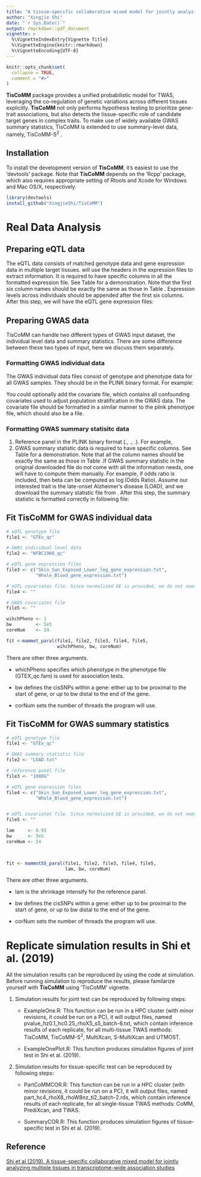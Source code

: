 ```yaml
---
title: "A tissue-specific collaborative mixed model for jointly analyzing multiple tissues in transcriptome-wide association studies"
author: "Xingjie Shi"
date: "`r Sys.Date()`"
output: rmarkdown::pdf_document
vignette: >
  %\VignetteIndexEntry{Vignette Title}
  %\VignetteEngine{knitr::rmarkdown}
  %\VignetteEncoding{UTF-8}
---
```


```r
knitr::opts_chunk$set(
  collapse = TRUE,
  comment = "#>"
)
```

**TisCoMM** package provides a unified probabilistic model for TWAS, leveraging the co-regulation of genetic variations across different tissues explicitly. **TisCoMM** not only performs hypothesis testing to prioritize gene-trait associations,
 but also detects the tissue-specific role of candidate target genes in complex traits. To make use of widely available GWAS summary statistics, TisCoMM is extended to use summary-level data, namely, TisCoMM-S$^2$ . 

## Installation
To install the development version of **TisCoMM**, it's easiest to use the 'devtools' package. Note that **TisCoMM** depends on the 'Rcpp' package, which also requires appropriate setting of Rtools and Xcode for Windows and Mac OS/X, respectively.

```r
library(devtools)
install_github("XingjieShi/TisCoMM")
```

# Real Data Analysis
## Preparing eQTL data
The eQTL data consists of matched genotype data and gene expression data in multiple target tissues. 
\begin{enumerate}
    \item Genotype data of the eQTL samples in the PLINK binary format (.\textbf{bed}), and must be accompanied by .\textbf{bim} and .\textbf{fam} files with the same prefix. For example:
    \begin{itemize}
        \item GTEx.bed,
        \item GTEx.bim,
        \item GTEx.fam.
    \end{itemize}
  
    
    \item Expression data for all target tissues. Please note that gene expression in each tissue should be normaized to remove all confounding effects. Each tissue file should be a \textbf{tab-delimited} text file and include following information for each gene:
    \begin{itemize}
        \item Start location
        \item End location
        \item Gene type
        \item Hugo name
        \item Ensembl ID
        \item Chromosome number
        \item normalized expression levels cross samples
    \end{itemize}
    If some gene annotation is not included in the original gene expression file, one will have to extract these information by performing gene ID mapping with other annotation files. GENCODE (\href{https://www.gencodegenes.org/human/}{https://www.gencodegenes.org/human/}) provides comprehensive gene annotation files.	
\end{enumerate}
 
 \textit{TisCoMM} will use the headers in the expression files to extract information. It is required to have specific columns in all the formatted expression file. See Table \ref{tab:ge} for a demonstration. Note that the first six column names should be exactly the same as those in Table \ref{tab:ge}. Expression levels across individuals should be appended after the first six columns.
\begin{table}[ht]
\centering
\caption{The first three rows and eight columns in an example gene expression file (rows for genes, and columns after the first six columns for samples).}
\label{tab:ge}
\begin{tabular}{ccccccccc}
  \hline
  lower & up & genetype1 & genetype2 & TargetID & Chr & ID1 & ID2 & $\cdots$ \\
  \hline
  59783540 & 59843484 & lincRNA & PART1 & ENSG00000152931.6 &   5 & 0.51 & 0.71 & $\cdots$ \\ 
   48128225 & 48148330 & protein\_coding & UPP1 & ENSG00000183696.9 &   7 & 1.41 & -0.01 & $\cdots$ \\ 
    57846106 & 57853063 & protein\_coding & INHBE & ENSG00000139269.2 &  12 & 0.58 & -1.02 & $\cdots$ \\ 
    \vdots & \vdots & \vdots & \vdots & \vdots &  \vdots & \vdots& \vdots & \vdots \\ 
   \hline
\end{tabular}
\end{table}
After this step, we will have the eQTL gene expression files:
\begin{itemize}
    \item Skin\_Sun\_Exposed\_Lower\_leg\_gene\_expression.txt
    \item Whole\_Blood\_gene\_expression.txt
\end{itemize} 
  

 
## Preparing GWAS data
TisCoMM can handle two different types of GWAS input dataset, the individual level data and summary statistics. There are some difference between these two types of input, here we discuss them separately.


### Formatting GWAS individual data
The GWAS individual data files consist of genotype and phenotype data for all GWAS samples. They should be in the PLINK binary format. For example:
\begin{itemize}
    \item NFBC1966.bed,
    \item NFBC1966.bim,
    \item NFBC1966.fam.
\end{itemize}

You could optionally add the covariate file, which contains all confounding covariates used to adjust population stratification in the GWAS data. The covariate file should be formatted in a similar manner to the plink phenotype file, which should also be a \textbf{tab-delimited} file. 

### Formatting GWAS summary statisitc data

1. Reference panel in the PLINK binary format (.\textbf{bed}, .\textbf{bim}, .\textbf{fam}).
 For example,
 \begin{itemize}
     \item 1000G.bed,
     \item 1000G.bim,
     \item 1000G.fam.
 \end{itemize}
 
2. GWAS summary statistic data is required to have specific columns. See Table \ref{tab:gwasSS} for a demonstration. Note that all the column names should be exactly the same as those in Table \ref{tab:gwasSS}.If GWAS summary statistic in the original downloaded file do not come with all the information \textit{TisCoMM} needs, one will have to compute them manually. For example, if odds ratio is included, then beta can be computed as $\log(\text{Odds Ratio})$. Assume our interested trait is the late-onset Alzheimer's disease (LOAD), and we download the summary statistic file from \href{http://web.pasteur-lille.fr/en/recherche/u744/igap/igap_download.php}{http://web.pasteur-lille.fr/en/recherche/u744/igap/igap\_download.php}. After this step, the summary statistic is formatted correctly in following file:
\begin{itemize}
    \item LOAD.txt
\end{itemize}

\begin{table}[ht]
\centering
\caption{An example for the GWAS summary statistics.}
\label{tab:gwasSS}
\begin{tabular}{ccccccc}
  \hline
  SNP & chr & BP & A1 & A2 & beta & se \\ 
  \hline
rs3094315 &     1 & 752566 & G & A & -0.0122 & 0.0294 \\ 
rs3128117 &     1 & 944564 & C & T & -0.0208 & 0.0278 \\ 
rs1891906 &     1 & 950243 & C & A & -0.0264 & 0.0260 \\ 
rs2710888 &     1 & 959842 & T & C & -0.0439 & 0.0297 \\ 
rs4970393 &     1 & 962606 & G & A & -0.0252 & 0.0233 \\ 
rs7526076 &     1 & 998395 & A & G & -0.0512 & 0.0229 \\ 
  \vdots & \vdots &   \vdots & \vdots & \vdots & \vdots & \vdots  \\ 
   \hline
\end{tabular}
\end{table}



 

## Fit TisCoMM for GWAS individual data  
```r
# eQTL genotype file
file1 <- "GTEx_qc"

# GWAS individual level data
file2 <- "NFBC1966_qc"

# eQTL gene expression files
file3 <- c("Skin_Sun_Exposed_Lower_leg_gene_expression.txt",
           "Whole_Blood_gene_expression.txt")

# eQTL covariates file. Since normalized GE is provided, we do not need this file.
file4 <- ""

# GWAS covariates file
file5 <- ""

wihchPheno <- 1
bw         <- 5e5
coreNum    <- 24

fit <-mammot_paral(file1, file2, file3, file4, file5, 
                   wihchPheno, bw, coreNum)
```

There are other three arguments.

- whichPheno specifies which phenotype in the phenotype file (GTEX\_qc.fam) is used for association tests. 

- bw defines the cisSNPs within a gene: either up to bw proximal to the start of gene, or up to bw distal to the end of the gene.
    
- corNum sets the number of threads the program will use. 

## Fit TisCoMM for GWAS summary statistics

```r
# eQTL genotype file
file1 <- "GTEx_qc"

# GWAS summary statistic file
file2 <- "LOAD.txt"

# reference panel file
file3 <- "1000G"

# eQTL gene expression files
file4 <- c("Skin_Sun_Exposed_Lower_leg_gene_expression.txt",
           "Whole_Blood_gene_expression.txt")


# eQTL covariates file. Since normalized GE is provided, we do not need this file.
file5 <- ""

lam     <- 0.95
bw      <- 5e5
coreNum <- 24

 

fit <- mammotSS_paral(file1, file2, file3, file4, file5, 
                      lam, bw, coreNum)

```
There are other three arguments.

- lam is the shrinkage intensify for the reference panel. 

- bw defines the cisSNPs within a gene: either up to bw proximal to the start of gene, or up to bw distal to the end of the gene.

- corNum sets the number of threads the program will use. 



# Replicate simulation results in Shi et al. (2019)
All the simulation results can be reproduced by using the code at simulation. Before running simulation to reproduce the results, please familarize yourself with **TisCoMM** using 'TisCoMM' vignette. 

1. Simulation results for joint test can be reproduced by following steps:

    - ExampleOne.R: This function can be run in a HPC cluster (with minor revisions, it could be run on a PC), it will output files, named pvalue_hz0.1_hc0.25_rhoX5_s5_batch-6.txt, which contain inference results of each replicate, for all multi-tissue TWAS  methods: TisCoMM, TisCoMM-S$^2$, MultiXcan, S-MultiXcan and UTMOST. 


    - ExampleOnePlot.R: This function produces simulation figures of joint test in Shi et al. (2019).

2. Simulation results for tissue-specific test can be reproduced by following steps:

     - PartCoMMCOR.R: This function can be run in a HPC cluster (with minor revisions, it could be run on a PC), it will output files, named part_hc4_rhoX8_rhoW8nz_ti2_batch-2.rds, which contain inference results of each replicate, for all single-tissue TWAS methods: CoMM, PrediXcan, and TWAS. 
     
    - SummaryCOR.R: This function produces simulation figures of tissue-specific test in Shi et al. (2019).

 
## Reference
[Shi et al (2019). A tissue-specific collaborative mixed model for jointly analyzing multiple tissues in transcriptome-wide association studies](https://www.biorxiv.org/content/10.1101/789396v3.full)
